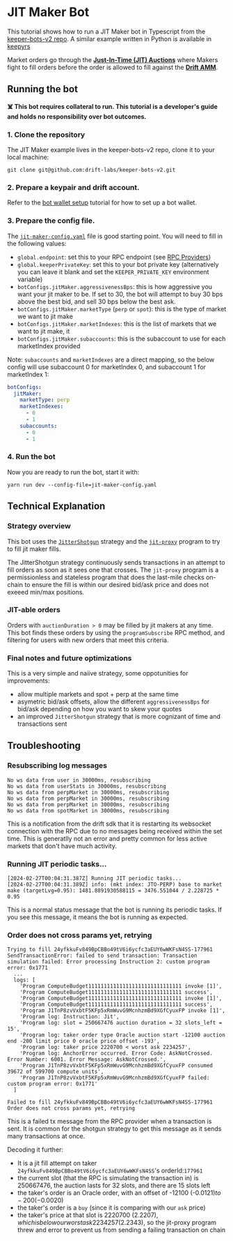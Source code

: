 # JIT Maker Bot

This tutorial shows how to run a JIT Maker bot in Typescript from the [keeper-bots-v2 repo](https://github.com/drift-labs/keeper-bots-v2). A similar example written in Python is available in [keepyrs](https://github.com/drift-labs/keepyrs)

Market orders go through the [**Just-In-Time (JIT) Auctions**](/about-v2/jit-auctions) where Makers fight to fill orders before the order is allowed to fill against the [**Drift AMM**](/about-v2/drift-amm).


## Running the bot

**☠️ This bot requires collateral to run. This tutorial is a developer's guide and holds no responsibility over bot outcomes.**

### 1. Clone the repository

The JIT Maker example lives in the keeper-bots-v2 repo, clone it to your local machine:

```
git clone git@github.com:drift-labs/keeper-bots-v2.git
```


### 2. Prepare a keypair and drift account.

Refer to the [bot wallet setup](../../getting-started/wallet-setup/bot-wallet-setup.mdx) tutorial for how to set up a bot wallet.


### 3. Prepare the config file.

The [`jit-maker-config.yaml`](https://github.com/drift-labs/keeper-bots-v2/blob/master/jit-maker-config.yaml) file is good starting point. You will need to fill in the following values:

* `global.endpoint`: set this to your RPC endpoint (see [RPC Providers](./rpc-providers.mdx))
* `global.keeperPrivateKey`: set this to your bot private key (alternatively you can leave it blank and set the `KEEPER_PRIVATE_KEY` environment variable)
* `botConfigs.jitMaker.aggressivenessBps`: this is how aggressive you want your jit maker to be. If set to 30, the bot will attempt to buy 30 bps above the best bid, and sell 30 bps below the best ask.
* `botConfigs.jitMaker.marketType` (`perp` or `spot`): this is the type of market we want to jit make
* `botConfigs.jitMaker.marketIndexes`: this is the list of markets that we want to jit make, it
* `botConfigs.jitMaker.subaccounts`: this is the subaccount to use for each marketIndex provided


Note: `subaccounts` and `marketIndexes` are a direct mapping, so the below config will use subaccount 0 for marketIndex 0, and subaccount 1 for marketIndex 1:

```yaml
botConfigs:
  jitMaker:
    marketType: perp
    marketIndexes:
      - 0
      - 1
    subaccounts:
      - 0
      - 1
```

### 4. Run the bot

Now you are ready to run the bot, start it with:

```
yarn run dev --config-file=jit-maker-config.yaml
```


## Technical Explanation

### Strategy overview

This bot uses the [`JitterShotgun`](https://github.com/drift-labs/jit-proxy/blob/master/ts/sdk/src/jitter/jitterShotgun.ts#L13) strategy and the [`jit-proxy`](https://github.com/drift-labs/jit-proxy) program to try to fill jit maker fills.

The JitterShotgun strategy continuously sends transactions in an attempt to fill orders as soon as it sees one that crosses. The `jit-proxy` program is a permissionless and stateless program that does the last-mile checks on-chain to ensure the fill is within our desired bid/ask price and does not exeeed min/max positions.


### JIT-able orders

Orders with `auctionDuration > 0` may be filled by jit makers at any time. This bot finds these orders by using the `programSubscribe` RPC method, and filtering for users with new orders that meet this criteria.


### Final notes and future optimizations

This is a very simple and naiive strategy, some oppotunities for improvements:
* allow multiple markets and spot + perp at the same time
* asymetric bid/ask offsets, allow the different `aggressivenessBps` for bid/ask depending on how you want to skew your quotes
* an improved `JitterShotgun` strategy that is more cognizant of time and transactions sent


## Troubleshooting

### Resubscribing log messages

```
No ws data from user in 30000ms, resubscribing
No ws data from userStats in 30000ms, resubscribing
No ws data from perpMarket in 30000ms, resubscribing
No ws data from perpMarket in 30000ms, resubscribing
No ws data from perpMarket in 30000ms, resubscribing
No ws data from spotMarket in 30000ms, resubscribing
```

This is a notification from the drift sdk that it is restarting its websocket connection with the RPC due to no messages being received within the set time. This is generatlly not an error and pretty common for less active markets that don't have much activity.

### Running JIT periodic tasks...

```
[2024-02-27T00:04:31.387Z] Running JIT periodic tasks...
[2024-02-27T00:04:31.389Z] info: (mkt index: JTO-PERP) base to market make (targetLvg=0.95): 1481.8891930588115 = 3476.551044 / 2.228725 * 0.95
```

This is a normal status message that the bot is running its periodic tasks. If you see this message, it means the bot is running as expected.


###  Order does not cross params yet, retrying

```
Trying to fill 24yfkkuFv849BpCBBo49tV6i6ycfc3aEUY6wWKFsN4SS-177961
SendTransactionError: failed to send transaction: Transaction simulation failed: Error processing Instruction 2: custom program error: 0x1771
  ...
  logs: [
    'Program ComputeBudget111111111111111111111111111111 invoke [1]',
    'Program ComputeBudget111111111111111111111111111111 success',
    'Program ComputeBudget111111111111111111111111111111 invoke [1]',
    'Program ComputeBudget111111111111111111111111111111 success',
    'Program J1TnP8zvVxbtF5KFp5xRmWuvG9McnhzmBd9XGfCyuxFP invoke [1]',
    'Program log: Instruction: Jit',
    'Program log: slot = 250667476 auction duration = 32 slots_left = 15',
    'Program log: taker order type Oracle auction start -12100 auction end -200 limit price 0 oracle price offset -193',
    'Program log: taker price 2220700 < worst ask 2234257',
    'Program log: AnchorError occurred. Error Code: AskNotCrossed. Error Number: 6001. Error Message: AskNotCrossed.',
    'Program J1TnP8zvVxbtF5KFp5xRmWuvG9McnhzmBd9XGfCyuxFP consumed 39672 of 599700 compute units',
    'Program J1TnP8zvVxbtF5KFp5xRmWuvG9McnhzmBd9XGfCyuxFP failed: custom program error: 0x1771'
  ]

Failed to fill 24yfkkuFv849BpCBBo49tV6i6ycfc3aEUY6wWKFsN4SS-177961
Order does not cross params yet, retrying
```

This is a failed tx message from the RPC provider when a transaction is sent. It is common for the shotgun strategy to get this message as it sends many transactions at once.

Decoding it further:
* It is a jit fill attempt on taker `24yfkkuFv849BpCBBo49tV6i6ycfc3aEUY6wWKFsN4SS`'s orderId:`177961`
* the current slot (that the RPC is simulating the transaction in) is 250667476, the auction lasts for 32 slots, and there are 15 slots left
* the taker's order is an Oracle order, with an offset of -12100 (-$0.0121) to -200 (-$0.0020)
* the taker's order is a `buy` (since it is comparing with our `ask` price)
* the taker's price at that slot is 2220700 ($2.2207), which is below our worst ask 2234257 ($2.2343), so the jit-proxy program threw and error to prevent us from sending a failing transaction on chain

